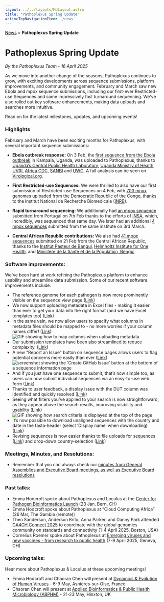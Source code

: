 ```yaml
---
layout: ../../layouts/MdLayout.astro
title: "Pathoplexus Spring Update"
activeTopNavigationItem: '/news'
---
```


<div>
    <a href="/news">News</a> > <b>Pathoplexus Spring Update</b>
</div>

# Pathoplexus Spring Update

*By the Pathoplexus Team - 16 April 2025*

As we move into another change of the seasons, Pathoplexus continues to grow, with exciting developments across sequence submissions, platform improvements, and community engagement. February and March saw new Ebola and mpox sequence submissions, including our first-ever Restricted-use Sequences and some impressively fast turnaround sequencing. We've also rolled out key software enhancements, making data uploads and searches more intuitive. 

Read on for the latest milestones, updates, and upcoming events!

### Highlights
February and March have been exciting months for Pathoplexus, with several important sequence submissions:

- **Ebola outbreak response:** On 3 Feb, the [first sequence from the Ebola outbreak](https://pathoplexus.org/seq/PP_0011CQ4.2) in Kampala, Uganda, was uploaded to Pathoplexus, thanks to [Uganda’s Central Public Health Laboratory](https://www.cphl.go.ug/), [Uganda Ministry of Health](https://health.go.ug/), [UVRI](https://uvri.go.ug/), [Africa CDC](https://africacdc.org/), [SANBI](https://www.sanbi.org/) and [UWC](https://www.uwc.ac.za/). A full analysis can be seen on [Virological.org](https://virological.org/t/near-real-time-genomic-characterization-of-the-2025-sudan-ebolavirus-outbreak-in-uganda-s-index-case-insights-into-evolutionary-origins/990).

- **First Restricted-use Sequences:** We were thrilled to also have our first submission of Restricted-use Sequences on 4 Feb, with [703 mpox genomes](https://pathoplexus.org/mpox/search?visibility_groupName=true&groupName=Pathogen+Genomic+Lab) uploaded from the Democratic Republic of the Congo, thanks to the Institut National de Recherche Biomedicale ([INRB](https://inrb.itg.be/)).

- **Rapid turnaround sequencing:** We additionally had [an mpox sequence](https://pathoplexus.org/seq/PP_0013N8P.1) submitted from Portugal on 7th Feb thanks to the efforts of [INSA](https://www.insa.min-saude.pt/), which, incredibly, was sequenced that same day. We later had an additional [4 mpox sequences](https://pathoplexus.org/mpox/search?visibility_releasedAtTimestamp=true&releasedAtTimestampFrom=1741022931&releasedAtTimestampTo=1741022933) submitted from the same institute on 3rd March. 

- **Central African Republic contributions:** We also had [41 mpox sequences](https://pathoplexus.org/mpox/search?visibility_releasedAtTimestamp=true&releasedAtTimestampFrom=1740132968&releasedAtTimestampTo=1740132970) submitted on 21 Feb from the Central African Republic, thanks to the [Institut Pasteur de Bangui](https://pasteur-network.org/who-we-are/our-network/institute/institut-pasteur-de-bangui/), [Helmholtz Institute for One Health](https://www.helmholtz-hioh.de/en/), and [Ministère de la Santé et de la Population, Bengui](https://www.sante.gouv.cf/).


### Software improvements:
We've been hard at work refining the Pathoplexus platform to enhance usability and streamline data submission. Some of our recent software improvements include:

- The reference genome for each pathogen is now more prominently visible on the sequence view page ([Link](https://github.com/loculus-project/loculus/pull/3640))
- We now support uploading metadata in Excel files - making it easier than ever to get your data into the right format (and we have Excel templates too) ([Link](https://github.com/loculus-project/loculus/pull/3469))
- In the same vein, we now allow users to specify what columns in metadata files should be mapped to - no more worries if your column names differ! ([Link](https://github.com/loculus-project/loculus/pull/3478))
 ![GIF showing how to map columns when uploading metadata](/gifs/news/2025-04-16-spring-update/columnmatching.gif)
- Our submission templates have been also streamlined to reduce complexity. ([Link](https://github.com/pathoplexus/pathoplexus/pull/364))
- A new "Report an Issue" button on sequence pages allows users to flag potential concerns more easily than ever ([Link](https://github.com/loculus-project/loculus/pull/3681))
 ![screenshot showing the 'Create GitHub Issue' button at the bottom of a sequence information page](/gifs/news/2025-04-16-spring-update/reportIssue.jpg)
- And if you just have one sequence to submit, that’s now simple too, as users can now submit individual sequences via an easy-to-use web form ([Link](https://github.com/loculus-project/loculus/pull/3710))
- Thanks to user feedback, a display issue with the DUT column was identified and quickly resolved ([Link](https://github.com/loculus-project/loculus/pull/3604))
- Seeing what filters you’ve applied to your search is now straightforward, as they appear above the search results, improving visibility and usability ([Link](https://github.com/loculus-project/loculus/pull/3777))
 ![GIF showing how search criteria is displayed at the top of the page](/gifs/news/2025-04-16-spring-update/filtersOnSearch.gif)
- It’s now possible to download unaligned sequences with the country and date in the fasta-header (select ‘Display name’ when downloading) ([Link](https://github.com/loculus-project/loculus/pull/3814))
- Revising sequences is now easier thanks to file uploads for sequences ([Link](https://github.com/loculus-project/loculus/pull/3812)) and drop-down country-selection ([Link](https://github.com/loculus-project/loculus/pull/3842))


### Meetings, Minutes, and Resolutions:
- Remember that you can always check our [minutes from General Assemblies and Executive Board meetings, as well as Executive Board resolutions](https://pathoplexus.org/about/governance/minutes)

### Past talks:
- Emma Hodcroft spoke about Pathoplexus and Loculus at the [Center for Pathogen Bioinformatics Launch](https://www.sib.swiss/news/the-centre-for-pathogen-bioinformatics-epidemic-preparedness-beyond-covid-19) (23 Jan, Bern, CH)
- Emma Hodcroft spoke about Pathoplexus at “Cloud Computing Africa” (26 Mar, The Gambia (remote))
- Theo Sanderson, Anderson Brito, Anna Parker, and Danny Park attended [GA4GH Connect 2025](https://www.ga4gh.org/event/april-connect-2025/) to coordinate with the global genomics community on standards and connectivity (1-4 April 2025, Boston, USA)
- Cornelius Roemer spoke about Pathoplexus at [Emerging viruses and new vaccines - from research to public health](https://www.unige.ch/emerging-virus-symposium/) (7-9 April 2025, Geneva, CH)

### Upcoming talks:
Hear more about Pathoplexus & Loculus at these upcoming meetings!
- Emma Hodcroft and Chaoran Chen will present at [Dynamics & Evolution of Human Viruses](https://dynamicsevolution.org/event/5/) - 6-9 May, Asnières-sur-Oise, France
- Chaoran Chen will present at [Applied Bioinformatics & Public Health Microbiology (ABPHM)](https://coursesandconferences.wellcomeconnectingscience.org/event/applied-bioinformatics-public-health-microbiology-20250521/) - 21-23 May, Hinxton, UK

